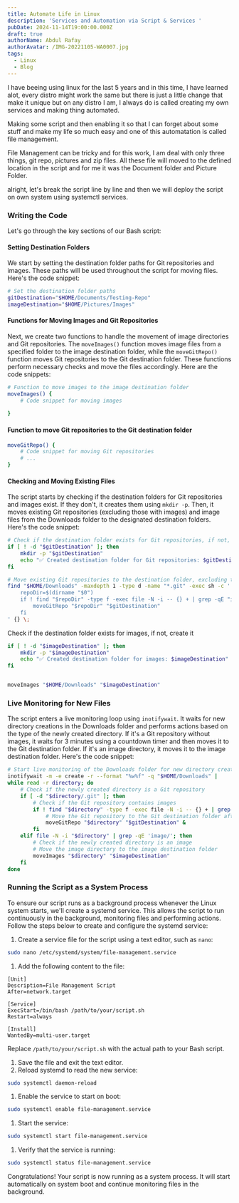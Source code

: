 ```yaml
---
title: Automate Life in Linux
description: 'Services and Automation via Script & Services '
pubDate: 2024-11-14T19:00:00.000Z
draft: true
authorName: Abdul Rafay
authorAvatar: /IMG-20221105-WA0007.jpg
tags:
  - Linux
  - Blog
---
```


I have beeing using linux for the last 5 years and in this time, I have learned alot, every distro might work the same but there is just a little change that make it unique but on any distro I am, I always do is called creating my own services and making thing automated.

Making some script and then enabling it so that I can forget about some stuff and make my life so much easy and one of this automatation is called file management.

File Management can be tricky and for this work, I am deal with only three things, git repo, pictures and zip files. All these file will moved to the defined location in the script and for me it was the Document folder and Picture Folder.

alright, let's break the script line by line and then we will deploy the script on own system using systemctl services.

### Writing the Code

Let's go through the key sections of our Bash script:

#### Setting Destination Folders

We start by setting the destination folder paths for Git repositories and images. These paths will be used throughout the script for moving files. Here's the code snippet:

```bash
# Set the destination folder paths
gitDestination="$HOME/Documents/Testing-Repo"
imageDestination="$HOME/Pictures/Images"
```

#### Functions for Moving Images and Git Repositories

Next, we create two functions to handle the movement of image directories and Git repositories. The `moveImages()` function moves image files from a specified folder to the image destination folder, while the `moveGitRepo()` function moves Git repositories to the Git destination folder. These functions perform necessary checks and move the files accordingly. Here are the code snippets:

```bash
# Function to move images to the image destination folder
moveImages() {
    # Code snippet for moving images
    
}
```

#### Function to move Git repositories to the Git destination folder

```bash
moveGitRepo() {
    # Code snippet for moving Git repositories
    # ...
}
```

#### Checking and Moving Existing Files

The script starts by checking if the destination folders for Git repositories and images exist. If they don't, it creates them using `mkdir -p`. Then, it moves existing Git repositories (excluding those with images) and image files from the Downloads folder to the designated destination folders. Here's the code snippet:

```bash
# Check if the destination folder exists for Git repositories, if not, create it
if [ ! -d "$gitDestination" ]; then
    mkdir -p "$gitDestination"
    echo "✅ Created destination folder for Git repositories: $gitDestination"
fi

# Move existing Git repositories to the destination folder, excluding those containing images
find "$HOME/Downloads" -maxdepth 1 -type d -name "*.git" -exec sh -c '
    repoDir=$(dirname "$0")
    if ! find "$repoDir" -type f -exec file -N -i -- {} + | grep -qE "image/"; then
        moveGitRepo "$repoDir" "$gitDestination"
    fi
' {} \;
```

Check if the destination folder exists for images, if not, create it

```bash
if [ ! -d "$imageDestination" ]; then
    mkdir -p "$imageDestination"
    echo "✅ Created destination folder for images: $imageDestination"
fi


moveImages "$HOME/Downloads" "$imageDestination"
```

### Live Monitoring for New Files

The script enters a live monitoring loop using `inotifywait`. It waits for new directory creations in the Downloads folder and performs actions based on the type of the newly created directory. If it's a Git repository without images, it waits for 3 minutes using a countdown timer and then moves it to the Git destination folder. If it's an image directory, it moves it to the image destination folder. Here's the code snippet:

```bash
# Start live monitoring of the Downloads folder for new directory creations using inotifywait
inotifywait -m -e create -r --format "%w%f" -q "$HOME/Downloads" |
while read -r directory; do
    # Check if the newly created directory is a Git repository
    if [ -d "$directory/.git" ]; then
        # Check if the Git repository contains images
        if ! find "$directory" -type f -exec file -N -i -- {} + | grep -qE "image/"; then
            # Move the Git repository to the Git destination folder after 3 minutes
            moveGitRepo "$directory" "$gitDestination" &
        fi
    elif file -N -i "$directory" | grep -qE 'image/'; then
        # Check if the newly created directory is an image
        # Move the image directory to the image destination folder
        moveImages "$directory" "$imageDestination"
    fi
done
```

### Running the Script as a System Process

To ensure our script runs as a background process whenever the Linux system starts, we'll create a systemd service. This allows the script to run continuously in the background, monitoring files and performing actions. Follow the steps below to create and configure the systemd service:

1. Create a service file for the script using a text editor, such as `nano`:

```bash
sudo nano /etc/systemd/system/file-management.service
```

1. Add the following content to the file:

```plaintext
[Unit]
Description=File Management Script
After=network.target

[Service]
ExecStart=/bin/bash /path/to/your/script.sh
Restart=always

[Install]
WantedBy=multi-user.target
```

Replace `/path/to/your/script.sh` with the actual path to your Bash script.

1. Save the file and exit the text editor.
2. Reload systemd to read the new service:

```bash
sudo systemctl daemon-reload
```

1. Enable the service to start on boot:

```bash
sudo systemctl enable file-management.service
```

1. Start the service:

```bash
sudo systemctl start file-management.service
```

1. Verify that the service is running:

```bash
sudo systemctl status file-management.service
```

Congratulations! Your script is now running as a system process. It will start automatically on system boot and continue monitoring files in the background.
